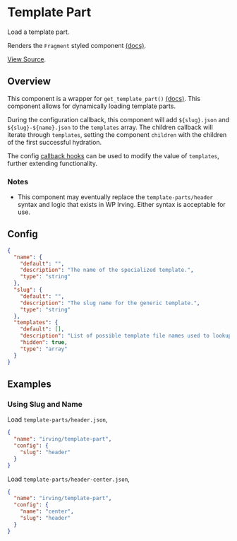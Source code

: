 <Meta title="WordPress Components|Template Part" />

# Template Part
Load a template part.

Renders the `Fragment` styled component [(docs)](?path=/docs/styled-components-fragment--basic-eample).

[View Source](https://github.com/alleyinteractive/wp-irving/tree/main/inc/components/components/template-part).

## Overview
This component is a wrapper for `get_template_part()` [(docs)](https://developer.wordpress.org/reference/functions/get_template_part/). This component allows for dynamically loading template parts.

During the configuration callback, this component will add `${slug}.json` and `${slug}-${name}.json` to the `templates` array. The children callback will iterate through `templates`, setting the component `children` with the children of the first successful hydration.

The config [callback hooks](/?path=/docs/configuration-wordpress--page) can be used to modify the value of `templates`, further extending functionality.

### Notes
* This component may eventually replace the `template-parts/header` syntax and logic that exists in WP Irving. Either syntax is acceptable for use.

## Config
```json
{
  "name": {
    "default": "",
    "description": "The name of the specialized template.",
    "type": "string"
  },
  "slug": {
    "default": "",
    "description": "The slug name for the generic template.",
    "type": "string"
  },
  "templates": {
    "default": [],
    "description": "List of possible template file names used to lookup a template part.",
    "hidden": true,
    "type": "array"
  }
}
```

## Examples

### Using Slug and Name
Load `template-parts/header.json`,
```json
{
  "name": "irving/template-part",
  "config": {
    "slug": "header"
  }
}
```

Load `template-parts/header-center.json`,
```json
{
  "name": "irving/template-part",
  "config": {
    "name": "center",
    "slug": "header"
  }
}
```
